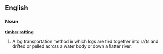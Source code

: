 ==English==
{{wikipedia}}
===Noun===
'''[[timber]] [[rafting]]'''

# A [[log]] transportation method in which logs are tied together into [[raft]]s and drifted or pulled across a water body or down a flatter river.
